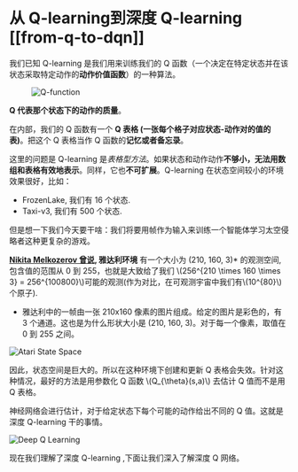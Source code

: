 # 从 Q-learning到深度 Q-learning [[from-q-to-dqn]]

我们已知 Q-learning 是我们用来训练我们的 Q 函数（一个决定在特定状态并在该状态采取特定动作的**动作价值函数**）的一种算法。


<figure>
  <img src="https://huggingface.co/datasets/huggingface-deep-rl-course/course-images/resolve/main/en/unit3/Q-function.jpg" alt="Q-function"/>
</figure>

**Q 代表那个状态下的动作的质量**。

在内部，我们的 Q 函数有一个 **Q 表格 (一张每个格子对应状态-动作对的值的表)**。把这个 Q 表格当作 Q 函数的**记忆或者备忘录**。

这里的问题是 Q-learning 是*表格型方法*。如果状态和动作动作**不够小，无法用数组和表格有效地表示**。同样，它也**不可扩展**。Q-learning 在状态空间较小的环境效果很好，比如：

- FrozenLake, 我们有 16 个状态.
- Taxi-v3, 我们有 500 个状态.

但是想一下我们今天要干啥：我们将要用帧作为输入来训练一个智能体学习太空侵略者这种更复杂的游戏。

**[Nikita Melkozerov 曾说](https://twitter.com/meln1k), 雅达利环境** 有一个大小为 (210, 160, 3)* 的观测空间, 包含值的范围从 0 到 255，也就是大致给了我们 \\(256^{210 \times 160 \times 3} = 256^{100800}\\)可能的观测(作为对比，在可观测宇宙中我们有\\(10^{80}\\) 个原子).

* 雅达利中的一帧由一张 210x160 像素的图片组成。给定的图片是彩色的，有 3 个通道。这也是为什么形状大小是 (210, 160, 3)。对于每一个像素，取值在0 到 255 之间。

<img src="https://huggingface.co/datasets/huggingface-deep-rl-course/course-images/resolve/main/en/unit4/atari.jpg" alt="Atari State Space"/>

因此，状态空间是巨大的。所以在这种环境下创建和更新 Q 表格会失效。针对这种情况，最好的方法是用参数化 Q 函数 \\(Q_{\theta}(s,a)\\) 去估计 Q 值而不是用 Q 表格。

神经网络会进行估计，对于给定状态下每个可能的动作给出不同的 Q 值。这就是深度 Q-learning 干的事情。

<img src="https://huggingface.co/datasets/huggingface-deep-rl-course/course-images/resolve/main/en/unit1/deep.jpg" alt="Deep Q Learning"/>

现在我们理解了深度 Q-learning ,下面让我们深入了解深度 Q 网络。